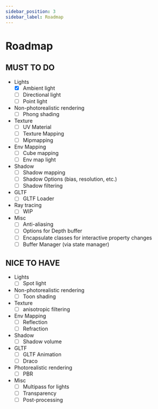 ```yaml
---
sidebar_position: 3
sidebar_label: Roadmap
---
```


# Roadmap

## MUST TO DO

- Lights
  - [x] Ambient light
  - [ ] Directional light
  - [ ] Point light
- Non-photorealistic rendering
  - [ ] Phong shading
- Texture
  - [ ] UV Material
  - [ ] Texture Mapping
  - [ ] Mipmapping
- Env Mapping
  - [ ] Cube mapping
  - [ ] Env map light
- Shadow
  - [ ] Shadow mapping
  - [ ] Shadow Options (bias, resolution, etc.)
  - [ ] Shadow filtering
- GLTF
  - [ ] GLTF Loader
- Ray tracing
  - [ ] WIP
- Misc
  - [ ] Anti-aliasing
  - [ ] Options for Depth buffer
  - [ ] Encapsulate classes for interactive property changes
  - [ ] Buffer Manager (via state manager)

## NICE TO HAVE

- Lights
  - [ ] Spot light
- Non-photorealistic rendering
  - [ ] Toon shading
- Texture
  - [ ] anisotropic filtering
- Env Mapping
  - [ ] Reflection
  - [ ] Refraction
- Shadow
  - [ ] Shadow volume
- GLTF
  - [ ] GLTF Animation
  - [ ] Draco
- Photorealistic rendering
  - [ ] PBR
- Misc
  - [ ] Multipass for lights
  - [ ] Transparency
  - [ ] Post-processing
